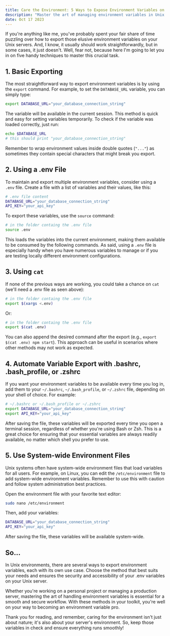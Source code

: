 ```yaml
---
title: Care the Environment: 5 Ways to Expose Environment Variables on a Unix Server
description: "Master the art of managing environment variables in Unix environments with these five effective methods. Ensure security and accessibility for your .env variables on your server."
date: Oct 17 2023
---
```


If you're anything like me, you've probably spent your fair share of time puzzling over how to export those elusive environment variables on your Unix servers. And, I know, it usually should work straightforwardly, but in some cases, it just doesn't. Well, fear not, because here I'm going to let you in on five handy techniques to master this crucial task.

## 1. Basic Exporting

The most straightforward way to export environment variables is by using the `export` command. For example, to set the `DATABASE_URL` variable, you can simply type:

```bash
export DATABASE_URL="your_database_connection_string"
```

The variable will be available in the current session. This method is quick and easy for setting variables temporarily. To check if the variable was loaded correctly, just run:

```bash
echo $DATABASE_URL
# this should print "your_database_connection_string"
```

Remember to wrap environment values inside double quotes (`"..."`) as sometimes they contain special characters that might break you export.

## 2. Using a .env File

To maintain and export multiple environment variables, consider using a `.env` file. Create a file with a list of variables and their values, like this:

```bash
# .env file content
DATABASE_URL="your_database_connection_string"
API_KEY="your_api_key"
```

To export these variables, use the `source` command:

```bash
# in the folder containg the .env file
source .env
```

This loads the variables into the current environment, making them available to be consumed by the following commands. As said, using a `.env` file is especially handy when you have numerous variables to manage or if you are testing locally different environment configurations.

## 3. Using `cat`

If none of the previous ways are working, you could take a chance on `cat` (we'll need a .env file as seen above):

```bash
# in the folder containg the .env file
export $(xargs <.env)
```

Or:

```bash
# in the folder containg the .env file
export $(cat .env)
```

You can also append the desired command after the export (e.g., `export $(cat .env) npm start`). This approach can be useful in scenarios where other methods may not work as expected.

## 4. Automate Variable Export with .bashrc, .bash_profile, or .zshrc

If you want your environment variables to be available every time you log in, add them to your `~/.bashrc`, `~/.bash_profile`, or `~/.zshrc` file, depending on your shell of choice. For example:

```bash
# ~/.bashrc or ~/.bash_profile or ~/.zshrc
export DATABASE_URL="your_database_connection_string"
export API_KEY="your_api_key"
```

After saving the file, these variables will be exported every time you open a terminal session, regardless of whether you're using Bash or Zsh. This is a great choice for ensuring that your essential variables are always readily available, no matter which shell you prefer to use.

## 5. Use System-wide Environment Files

Unix systems often have system-wide environment files that load variables for all users. For example, on Linux, you can edit the `/etc/environment` file to add system-wide environment variables. Remember to use this with caution and follow system administration best practices.

Open the environment file with your favorite text editor:

```bash
sudo nano /etc/environment
```

Then, add your variables:

```bash
DATABASE_URL="your_database_connection_string"
API_KEY="your_api_key"
```

After saving the file, these variables will be available system-wide.

## So...

In Unix environments, there are several ways to export environment variables, each with its own use case. Choose the method that best suits your needs and ensures the security and accessibility of your .env variables on your Unix server.

Whether you're working on a personal project or managing a production server, mastering the art of handling environment variables is essential for a smooth and secure workflow. With these methods in your toolkit, you're well on your way to becoming an environment variable pro.

Thank you for reading, and remember, caring for the environment isn't just about nature; it's also about your server's environment. So, keep those variables in check and ensure everything runs smoothly!
